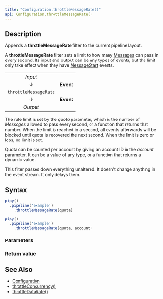 ```yaml
---
title: "Configuration.throttleMessageRate()"
api: Configuration.throttleMessageRate()
---
```


## Description

Appends a **throttleMessageRate** filter to the current pipeline layout.

A **throttleMessageRate** filter sets a limit to how many [Messages](/reference/api/Message) can pass in every second. Its input and output can be any types of events, but the limit only take effect when they have [MessageStart](/reference/api/Message) events.

|                       |           |
|:---------------------:|:---------:|
| _Input_               |           |
| ↓                     | **Event** |
| `throttleMessageRate` |           |
| ↓                     | **Event** |
| _Output_              |           |

The rate limit is set by the _quota_ parameter, which is the number of _Messages_ allowed to pass every second, or a function that returns that number. When the limit is reached in a second, all events afterwards will be blocked until quota is recovered the next second. When the limit is zero or less, no limit is set.

Quota can be counted per account by giving an account ID in the _account_ parameter. It can be a value of any type, or a function that returns a dynamic value.

This filter passes down everything unaltered. It doesn't change anything in the event stream. It only delays them.

## Syntax

``` js
pipy()
  .pipeline('example')
    .throttleMessageRate(quota)

pipy()
  .pipeline('example')
    .throttleMessageRate(quota, account)
```

### Parameters

<Parameters/>

### Return value

<ReturnValue/>

## See Also

* [Configuration](/reference/api/Configuration)
* [throttleConcurrency()](/reference/api/Configuration/throttleConcurrency)
* [throttleDataRate()](/reference/api/Configuration/throttleDataRate)
